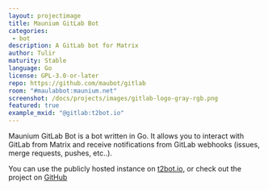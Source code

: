 ```yaml
---
layout: projectimage
title: Maunium GitLab Bot
categories: 
 - bot
description: A GitLab bot for Matrix
author: Tulir
maturity: Stable
language: Go
license: GPL-3.0-or-later
repo: https://github.com/maubot/gitlab
room: "#maulabbot:maunium.net"
screenshot: /docs/projects/images/gitlab-logo-gray-rgb.png
featured: true
example_mxid: "@gitlab:t2bot.io"
---
```


Maunium GitLab Bot is a bot written in Go.
It allows you to interact with GitLab from Matrix and receive notifications
from GitLab webhooks (issues, merge requests, pushes, etc..).

You can use the publicly hosted instance on [t2bot.io](https://t2bot.io/gitlab),
or check out the project on [GitHub](https://github.com/maubot/gitlab)
